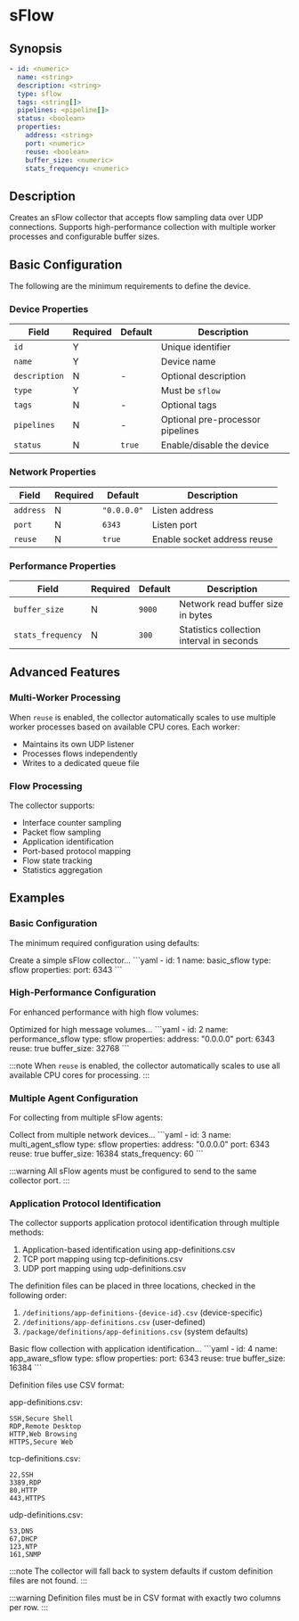 # sFlow

## Synopsis

```yaml
- id: <numeric>
  name: <string>
  description: <string>
  type: sflow
  tags: <string[]>
  pipelines: <pipeline[]>
  status: <boolean>
  properties:
    address: <string>
    port: <numeric>
    reuse: <boolean>
    buffer_size: <numeric>
    stats_frequency: <numeric>
```

## Description

Creates an sFlow collector that accepts flow sampling data over UDP connections. Supports high-performance collection with multiple worker processes and configurable buffer sizes.

## Basic Configuration

The following are the minimum requirements to define the device.

### Device Properties

|Field|Required|Default|Description|
|---|---|---|---|
|`id`|Y||Unique identifier|
|`name`|Y||Device name|
|`description`|N|-|Optional description|
|`type`|Y||Must be `sflow`|
|`tags`|N|-|Optional tags|
|`pipelines`|N|-|Optional pre-processor pipelines|
|`status`|N|`true`|Enable/disable the device|

### Network Properties

|Field|Required|Default|Description|
|---|---|---|---|
|`address`|N|`"0.0.0.0"`|Listen address|
|`port`|N|`6343`|Listen port|
|`reuse`|N|`true`|Enable socket address reuse|

### Performance Properties

|Field|Required|Default|Description|
|---|---|---|---|
|`buffer_size`|N|`9000`|Network read buffer size in bytes|
|`stats_frequency`|N|`300`|Statistics collection interval in seconds|

## Advanced Features

### Multi-Worker Processing

When `reuse` is enabled, the collector automatically scales to use multiple worker processes based on available CPU cores. Each worker:
- Maintains its own UDP listener
- Processes flows independently
- Writes to a dedicated queue file

### Flow Processing

The collector supports:
- Interface counter sampling
- Packet flow sampling
- Application identification
- Port-based protocol mapping
- Flow state tracking
- Statistics aggregation

## Examples

### Basic Configuration

The minimum required configuration using defaults:

<ExampleGrid>
  <CommentCol>
    Create a simple sFlow collector...
  </CommentCol>
  <CodeCol>
    ```yaml
    - id: 1
      name: basic_sflow
      type: sflow
      properties:
        port: 6343
    ```
  </CodeCol>
</ExampleGrid>

### High-Performance Configuration

For enhanced performance with high flow volumes:

<ExampleGrid>
  <CommentCol>
    Optimized for high message volumes...
  </CommentCol>
  <CodeCol>
    ```yaml
    - id: 2
      name: performance_sflow
      type: sflow
      properties:
        address: "0.0.0.0"
        port: 6343
        reuse: true
        buffer_size: 32768
    ```
  </CodeCol>
</ExampleGrid>

:::note
When `reuse` is enabled, the collector automatically scales to use all available CPU cores for processing.
:::

### Multiple Agent Configuration

For collecting from multiple sFlow agents:

<ExampleGrid>
  <CommentCol>
    Collect from multiple network devices...
  </CommentCol>
  <CodeCol>
    ```yaml
    - id: 3
      name: multi_agent_sflow
      type: sflow
      properties:
        address: "0.0.0.0"
        port: 6343
        reuse: true
        buffer_size: 16384
        stats_frequency: 60
    ```
  </CodeCol>
</ExampleGrid>

:::warning
All sFlow agents must be configured to send to the same collector port.
:::

### Application Protocol Identification

The collector supports application protocol identification through multiple methods:

1. Application-based identification using app-definitions.csv
2. TCP port mapping using tcp-definitions.csv
3. UDP port mapping using udp-definitions.csv

The definition files can be placed in three locations, checked in the following order:
1. `/definitions/app-definitions-{device-id}.csv` (device-specific)
2. `/definitions/app-definitions.csv` (user-defined)
3. `/package/definitions/app-definitions.csv` (system defaults)

<ExampleGrid>
  <CommentCol>
    Basic flow collection with application identification...
  </CommentCol>
  <CodeCol>
    ```yaml
    - id: 4
      name: app_aware_sflow
      type: sflow
      properties:
        port: 6343
        reuse: true
        buffer_size: 16384
    ```
  </CodeCol>
</ExampleGrid>

Definition files use CSV format:

app-definitions.csv:
```csv
SSH,Secure Shell
RDP,Remote Desktop
HTTP,Web Browsing
HTTPS,Secure Web
```

tcp-definitions.csv:
```csv
22,SSH
3389,RDP
80,HTTP
443,HTTPS
```

udp-definitions.csv:
```csv
53,DNS
67,DHCP
123,NTP
161,SNMP
```

:::note
The collector will fall back to system defaults if custom definition files are not found.
:::

:::warning
Definition files must be in CSV format with exactly two columns per row.
:::